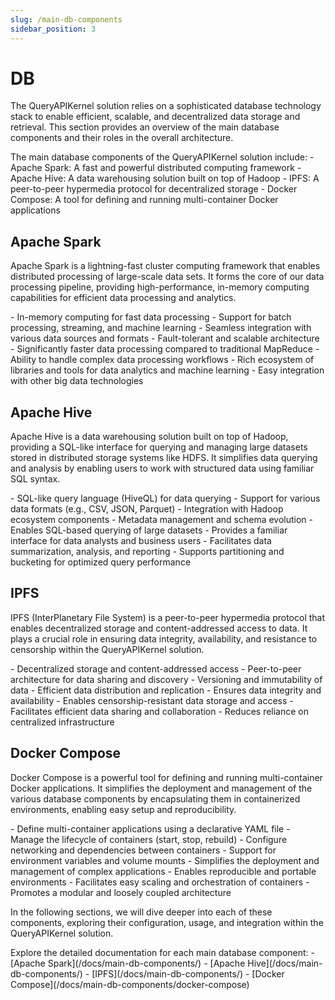 ```yaml
---
slug: /main-db-components
sidebar_position: 3
---
```



# DB

The QueryAPIKernel solution relies on a sophisticated database technology stack to enable efficient, scalable, and decentralized data storage and retrieval. This section provides an overview of the main database components and their roles in the overall architecture.

<Admonition type="info" title="Key Components">
  The main database components of the QueryAPIKernel solution include: - Apache
  Spark: A fast and powerful distributed computing framework - Apache Hive: A
  data warehousing solution built on top of Hadoop - IPFS: A peer-to-peer
  hypermedia protocol for decentralized storage - Docker Compose: A tool for
  defining and running multi-container Docker applications
</Admonition>

## Apache Spark

Apache Spark is a lightning-fast cluster computing framework that enables distributed processing of large-scale data sets. It forms the core of our data processing pipeline, providing high-performance, in-memory computing capabilities for efficient data processing and analytics.

<Tabs>
  <TabItem value="features" label="Key Features">
    - In-memory computing for fast data processing - Support for batch
    processing, streaming, and machine learning - Seamless integration with
    various data sources and formats - Fault-tolerant and scalable architecture
  </TabItem>
  <TabItem value="benefits" label="Benefits">
    - Significantly faster data processing compared to traditional MapReduce -
    Ability to handle complex data processing workflows - Rich ecosystem of
    libraries and tools for data analytics and machine learning - Easy
    integration with other big data technologies
  </TabItem>
</Tabs>

## Apache Hive

Apache Hive is a data warehousing solution built on top of Hadoop, providing a SQL-like interface for querying and managing large datasets stored in distributed storage systems like HDFS. It simplifies data querying and analysis by enabling users to work with structured data using familiar SQL syntax.

<Tabs>
  <TabItem value="features" label="Key Features">
    - SQL-like query language (HiveQL) for data querying - Support for various
    data formats (e.g., CSV, JSON, Parquet) - Integration with Hadoop ecosystem
    components - Metadata management and schema evolution
  </TabItem>
  <TabItem value="benefits" label="Benefits">
    - Enables SQL-based querying of large datasets - Provides a familiar
    interface for data analysts and business users - Facilitates data
    summarization, analysis, and reporting - Supports partitioning and bucketing
    for optimized query performance
  </TabItem>
</Tabs>

## IPFS

IPFS (InterPlanetary File System) is a peer-to-peer hypermedia protocol that enables decentralized storage and content-addressed access to data. It plays a crucial role in ensuring data integrity, availability, and resistance to censorship within the QueryAPIKernel solution.

<Tabs>
  <TabItem value="features" label="Key Features">
    - Decentralized storage and content-addressed access - Peer-to-peer
    architecture for data sharing and discovery - Versioning and immutability of
    data - Efficient data distribution and replication
  </TabItem>
  <TabItem value="benefits" label="Benefits">
    - Ensures data integrity and availability - Enables censorship-resistant
    data storage and access - Facilitates efficient data sharing and
    collaboration - Reduces reliance on centralized infrastructure
  </TabItem>
</Tabs>

## Docker Compose

Docker Compose is a powerful tool for defining and running multi-container Docker applications. It simplifies the deployment and management of the various database components by encapsulating them in containerized environments, enabling easy setup and reproducibility.

<Tabs>
  <TabItem value="features" label="Key Features">
    - Define multi-container applications using a declarative YAML file - Manage
    the lifecycle of containers (start, stop, rebuild) - Configure networking
    and dependencies between containers - Support for environment variables and
    volume mounts
  </TabItem>
  <TabItem value="benefits" label="Benefits">
    - Simplifies the deployment and management of complex applications - Enables
    reproducible and portable environments - Facilitates easy scaling and
    orchestration of containers - Promotes a modular and loosely coupled
    architecture
  </TabItem>
</Tabs>

In the following sections, we will dive deeper into each of these components, exploring their configuration, usage, and integration within the QueryAPIKernel solution.

<Admonition type="success" title="Next Steps">
  Explore the detailed documentation for each main database component: - [Apache
  Spark](/docs/main-db-components/) - [Apache Hive](/docs/main-db-components/)
  - [IPFS](/docs/main-db-components/) - [Docker
  Compose](/docs/main-db-components/docker-compose)
</Admonition>
